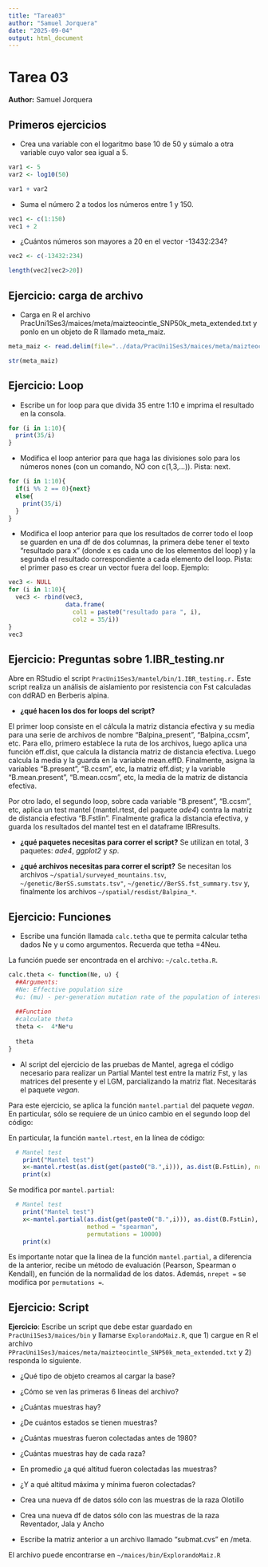 ```yaml
---
title: "Tarea03"
author: "Samuel Jorquera"
date: "2025-09-04"
output: html_document
---
```


# Tarea 03

**Author:** Samuel Jorquera

## Primeros ejercicios

-   Crea una variable con el logaritmo base 10 de 50 y súmalo a otra variable cuyo valor sea igual a 5.

```r
var1 <- 5
var2 <- log10(50)

var1 + var2
```

-   Suma el número 2 a todos los números entre 1 y 150.

```r
vec1 <- c(1:150)
vec1 + 2
```

-   ¿Cuántos números son mayores a 20 en el vector -13432:234?

```r
vec2 <- c(-13432:234)

length(vec2[vec2>20])
```

## Ejercicio: carga de archivo

-   Carga en R el archivo PracUni1Ses3/maices/meta/maizteocintle_SNP50k_meta_extended.txt y ponlo en un objeto de R llamado meta_maiz.

```r
meta_maiz <- read.delim(file="../data/PracUni1Ses3/maices/meta/maizteocintle_SNP50k_meta_extended.txt")

str(meta_maiz)

```

## Ejercicio: Loop

-   Escribe un for loop para que divida 35 entre 1:10 e imprima el resultado en la consola.

```r
for (i in 1:10){
  print(35/i)
}
```

-   Modifica el loop anterior para que haga las divisiones solo para los números nones (con un comando, NO con c(1,3,...)). Pista: next.

```r
for (i in 1:10){
  if(i %% 2 == 0){next}
  else{
    print(35/i)
  }
}
```

-   Modifica el loop anterior para que los resultados de correr todo el loop se guarden en una df de dos columnas, la primera debe tener el texto "resultado para x" (donde x es cada uno de los elementos del loop) y la segunda el resultado correspondiente a cada elemento del loop. Pista: el primer paso es crear un vector fuera del loop. Ejemplo:

```r
vec3 <- NULL
for (i in 1:10){
  vec3 <- rbind(vec3, 
                data.frame(
                  col1 = paste0("resultado para ", i),
                  col2 = 35/i))
}
vec3
```

## Ejercicio: Preguntas sobre 1.IBR_testing.nr

Abre en RStudio el script `PracUni1Ses3/mantel/bin/1.IBR_testing.r.` Este script realiza un análisis de aislamiento por resistencia con Fst calculadas con ddRAD en Berberis alpina.

-   **¿qué hacen los dos for loops del script?**

El primer loop consiste en el cálcula la matriz distancia efectiva y su media para una serie de archivos de nombre "Balpina_present", "Balpina_ccsm", etc. Para ello, primero establece la ruta de los archivos, luego aplica una función eff.dist, que calcula la distancia matriz de distancia efectiva. Luego calcula la media y la guarda en la variable mean.effD. Finalmente, asigna la variables "B.present", "B.ccsm", etc, la matriz eff.dist; y la variable "B.mean.present", "B.mean.ccsm", etc, la media de la matriz de distancia efectiva.

Por otro lado, el segundo loop, sobre cada variable "B.present", "B.ccsm", etc, aplica un test mantel (mantel.rtest, del paquete *ade4*) contra la matriz de distancia efectiva "B.Fstlin". Finalmente grafica la distancia efectiva, y guarda los resultados del mantel test en el dataframe IBRresults.

-   **¿qué paquetes necesitas para correr el script?** Se utilizan en total, 3 paquetes: *ade4*, *ggplot2* y *sp*.

-   **¿qué archivos necesitas para correr el script?** Se necesitan los archivos `~/spatial/surveyed_mountains.tsv`, `~/genetic/BerSS.sumstats.tsv"`, `~/genetic//BerSS.fst_summary.tsv` y, finalmente los archivos `~/spatial/resdist/Balpina_*`.

## Ejercicio: Funciones

-   Escribe una función llamada `calc.tetha` que te permita calcular tetha dados Ne y u como argumentos. Recuerda que tetha =4Neu.

La función puede ser encontrada en el archivo: `~/calc.tetha.R`.

```r
calc.theta <- function(Ne, u) {
  ##Arguments:
  #Ne: Effective population size
  #u: (mu) - per-generation mutation rate of the population of interest
  
  ##Function
  #calculate theta
  theta <-  4*Ne*u
  
  theta
}
```

-   Al script del ejercicio de las pruebas de Mantel, agrega el código necesario para realizar un Partial Mantel test entre la matriz Fst, y las matrices del presente y el LGM, parcializando la matriz flat. Necesitarás el paquete *vegan*.

Para este ejercicio, se aplica la función `mantel.partial` del paquete *vegan*. En particular, sólo se requiere de un único cambio en el segundo loop del código:

En particular, la función `mantel.rtest`, en la línea de código:

```r
  # Mantel test 
    print("Mantel test")
    x<-mantel.rtest(as.dist(get(paste0("B.",i))), as.dist(B.FstLin), nrepet=10000)
    print(x)
```

Se modifica por `mantel.partial`:

```r
  # Mantel test 
    print("Mantel test")
    x<-mantel.partial(as.dist(get(paste0("B.",i))), as.dist(B.FstLin),
                      method = "spearman",
                      permutations = 10000)
    print(x)
```

Es importante notar que la linea de la función `mantel.partial`, a diferencia de la anterior, recibe un método de evaluación (Pearson, Spearman o Kendall), en función de la normalidad de los datos. Además, `nrepet =` se modifica por `permutations =`.

## Ejercicio: Script

**Ejercicio**: Escribe un script que debe estar guardado en `PracUni1Ses3/maices/bin` y llamarse `ExplorandoMaiz.R`, que 1) cargue en R el archivo `PPracUni1Ses3/maices/meta/maizteocintle_SNP50k_meta_extended.txt` y 2) responda lo siguiente.

-   ¿Qué tipo de objeto creamos al cargar la base?

-   ¿Cómo se ven las primeras 6 líneas del archivo?

-   ¿Cuántas muestras hay?

-   ¿De cuántos estados se tienen muestras?

-   ¿Cuántas muestras fueron colectadas antes de 1980?

-   ¿Cuántas muestras hay de cada raza?

-   En promedio ¿a qué altitud fueron colectadas las muestras?

-   ¿Y a qué altitud máxima y mínima fueron colectadas?

-   Crea una nueva df de datos sólo con las muestras de la raza Olotillo

-   Crea una nueva df de datos sólo con las muestras de la raza Reventador, Jala y Ancho

-   Escribe la matriz anterior a un archivo llamado "submat.cvs" en /meta.

El archivo puede encontrarse en `~/maices/bin/ExplorandoMaiz.R`
